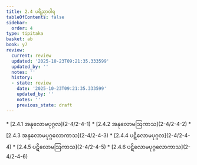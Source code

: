 ```yaml
---
title: 2.4 ပရိညာဝါရ
tableOfContents: false
sidebar:
  order: 4
type: tipitaka
basket: ab
book: y7
review:
  current: review
  updated: '2025-10-23T09:21:35.333599'
  updated_by: ''
  notes: ''
  history:
  - state: review
    date: '2025-10-23T09:21:35.333599'
    updated_by: ''
    notes: ''
    previous_state: draft
---
```



<ReviewStatus review={frontmatter.review} showDetails={true} />

<HypothesisAnnotation frontmatter={frontmatter} />

<DynamicBreadcrumb />



<TableOfContents book="y7" section="2.4">
* [2.4.1 အနုလောမပုဂ္ဂလ](2-4/2-4-1)
* [2.4.2 အနုလောမဩကာသ](2-4/2-4-2)
* [2.4.3 အနုလောမပုဂ္ဂလောကာသ](2-4/2-4-3)
* [2.4.4 ပဋိလောမပုဂ္ဂလ](2-4/2-4-4)
* [2.4.5 ပဋိလောမဩကာသ](2-4/2-4-5)
* [2.4.6 ပဋိလောမပုဂ္ဂလောကာသ](2-4/2-4-6)
</TableOfContents>